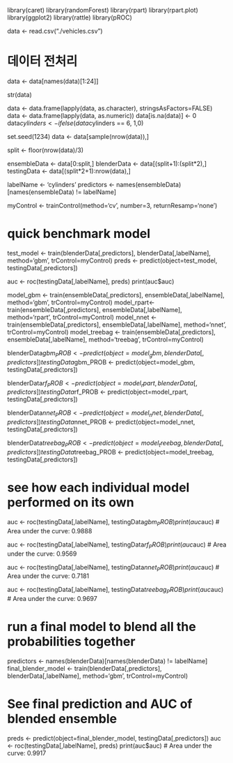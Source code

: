 library(caret)
library(randomForest)
library(rpart)
library(rpart.plot)
library(ggplot2)
library(rattle)
library(pROC)

data <- read.csv("./vehicles.csv")

# 데이터 전처리
data <- data[names(data)[1:24]]

str(data)

data <- data.frame(lapply(data, as.character), stringsAsFactors=FALSE)
data <- data.frame(lapply(data, as.numeric))
data[is.na(data)] <- 0
data$cylinders <- ifelse(data$cylinders == 6, 1,0)


set.seed(1234)
data <- data[sample(nrow(data)),]

split <- floor(nrow(data)/3)

ensembleData <- data[0:split,]
blenderData <- data[(split+1):(split*2),]
testingData <- data[(split*2+1):nrow(data),]

labelName <- 'cylinders'
predictors <- names(ensembleData)[names(ensembleData) != labelName]

myControl <- trainControl(method='cv', number=3, returnResamp='none')

# quick benchmark model 
test_model <- train(blenderData[,predictors], blenderData[,labelName], method='gbm', trControl=myControl)
preds <- predict(object=test_model, testingData[,predictors])

auc <- roc(testingData[,labelName], preds)
print(auc$auc)

model_gbm <- train(ensembleData[,predictors], ensembleData[,labelName], method='gbm', trControl=myControl)
model_rpart<- train(ensembleData[,predictors], ensembleData[,labelName], method='rpart', trControl=myControl)
model_nnet <- train(ensembleData[,predictors], ensembleData[,labelName], method='nnet', trControl=myControl)
model_treebag <- train(ensembleData[,predictors], ensembleData[,labelName], method='treebag', trControl=myControl)



blenderData$gbm_PROB <- predict(object=model_gbm, blenderData[,predictors])
testingData$gbm_PROB <- predict(object=model_gbm, testingData[,predictors])

blenderData$rf_PROB <- predict(object=model_rpart, blenderData[,predictors])
testingData$rf_PROB <- predict(object=model_rpart, testingData[,predictors])

blenderData$nnet_PROB <- predict(object=model_nnet, blenderData[,predictors])
testingData$nnet_PROB <- predict(object=model_nnet, testingData[,predictors])

blenderData$treebag_PROB <- predict(object=model_treebag, blenderData[,predictors])
testingData$treebag_PROB <- predict(object=model_treebag, testingData[,predictors])

# see how each individual model performed on its own
auc <- roc(testingData[,labelName], testingData$gbm_PROB )
print(auc$auc) 
# Area under the curve: 0.9888

auc <- roc(testingData[,labelName], testingData$rf_PROB )
print(auc$auc)
# Area under the curve: 0.9569

auc <- roc(testingData[,labelName], testingData$nnet_PROB )
print(auc$auc)
# Area under the curve: 0.7181

auc <- roc(testingData[,labelName], testingData$treebag_PROB )
print(auc$auc)
# Area under the curve: 0.9697


# run a final model to blend all the probabilities together
predictors <- names(blenderData)[names(blenderData) != labelName]
final_blender_model <- train(blenderData[,predictors], blenderData[,labelName], method='gbm', trControl=myControl)

# See final prediction and AUC of blended ensemble
preds <- predict(object=final_blender_model, testingData[,predictors])
auc <- roc(testingData[,labelName], preds)
print(auc$auc)
# Area under the curve: 0.9917

